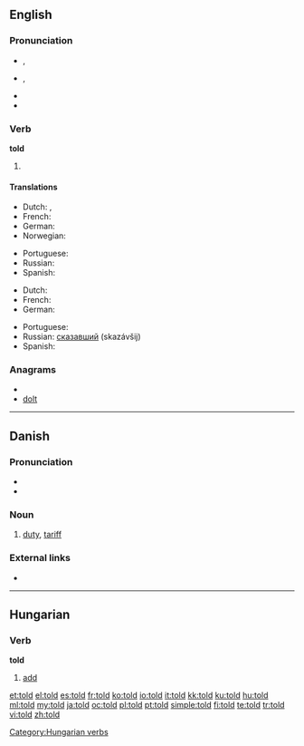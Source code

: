 ==English==

{{rank|world|thing|set|196|told|both|having|look}}

===Pronunciation===
* {{a|RP}} {{IPA|/təʊld/}}, {{SAMPA|/t@Uld/}}
* {{a|US}} {{IPA|/toʊld/}}, {{SAMPA|/toUld/}}
* {{audio|en-us-told.ogg|Audio (US)}}
* {{rhymes|əʊld}}

===Verb===
'''told'''

# {{past of|[[tell]]}}

====Translations====
{{trans-top|simple past tense}}
* Dutch: {{t-|nl|vertelde}}, {{t-|nl|vertelden}}
* French: {{t+|fr|dit|alt=a dit}}
* German: {{t+|de|sagte}}
* Norwegian: {{t|no|fortalte}}
{{trans-mid}}
* Portuguese: {{t+|pt|disse}}
* Russian: {{t+|ru|сказал|tr=skazál}}
* Spanish: {{t-|es|dijo}}
{{trans-bottom}}

{{trans-top|past participle}}
* Dutch: {{t+|nl|verteld}}
* French: {{t+|fr|dit}}
* German: {{t+|de|gesagt}}
{{trans-mid}}
* Portuguese: {{t+|pt|dito}}
* Russian: [[сказавший]] (skazávšij)
* Spanish: {{t-|es|dicho}}
{{trans-bottom}}

===Anagrams===
* {{alphagram|dlot}}
* [[dolt#English|dolt]]

----

==Danish==

===Pronunciation===
* {{IPA|/tɔl/|[tˢʌlˀ]|lang=da}}
* {{homophones|tolv|lang=da}}

===Noun===
{{da-noun|en|-}}

# [[duty]], [[tariff]] {{gloss|tax placed on imports or exports}}

===External links===
* {{pedialite|lang=da}}

----

==Hungarian==

===Verb===
'''told'''

# [[add]]

[[Category:Hungarian verbs]]

[[et:told]]
[[el:told]]
[[es:told]]
[[fr:told]]
[[ko:told]]
[[io:told]]
[[it:told]]
[[kk:told]]
[[ku:told]]
[[hu:told]]
[[ml:told]]
[[my:told]]
[[ja:told]]
[[oc:told]]
[[pl:told]]
[[pt:told]]
[[simple:told]]
[[fi:told]]
[[te:told]]
[[tr:told]]
[[vi:told]]
[[zh:told]]
